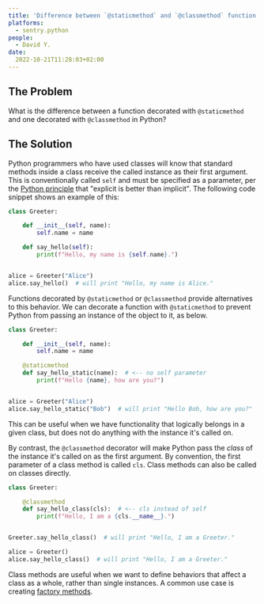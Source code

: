 ```yaml
---
title: 'Difference between `@staticmethod` and `@classmethod` function decorators in Python'
platforms: 
  - sentry.python
people: 
  - David Y.
date:
  2022-10-21T11:28:03+02:00
---
```


## The Problem

What is the difference between a function decorated with `@staticmethod` and one decorated with `@classmethod` in Python?

## The Solution

Python programmers who have used classes will know that standard methods inside a class receive the called instance as their first argument. This is conventionally called `self` and must be specified as a parameter, per the [Python principle](https://peps.python.org/pep-0020/) that "explicit is better than implicit". The following code snippet shows an example of this:

```python
class Greeter:

    def __init__(self, name):
        self.name = name

    def say_hello(self):
        print(f"Hello, my name is {self.name}.")


alice = Greeter("Alice")
alice.say_hello()  # will print "Hello, my name is Alice."
```

Functions decorated by `@staticmethod` or `@classmethod` provide alternatives to this behavior. We can decorate a function with `@staticmethod` to prevent Python from passing an instance of the object to it, as below.

```python
class Greeter:

    def __init__(self, name):
        self.name = name

    @staticmethod
    def say_hello_static(name):  # <-- no self parameter
        print(f"Hello {name}, how are you?")


alice = Greeter("Alice")
alice.say_hello_static("Bob")  # will print "Hello Bob, how are you?"
```

This can be useful when we have functionality that logically belongs in a given class, but does not do anything with the instance it's called on.

By contrast, the `@classmethod` decorator will make Python pass the *class* of the instance it's called on as the first argument. By convention, the first parameter of a class method is called `cls`. Class methods can also be called on classes directly.

```python
class Greeter:

    @classmethod
    def say_hello_class(cls):  # <-- cls instead of self
        print(f"Hello, I am a {cls.__name__}.")


Greeter.say_hello_class()  # will print "Hello, I am a Greeter."

alice = Greeter()
alice.say_hello_class()  # will print "Hello, I am a Greeter."
```

Class methods are useful when we want to define behaviors that affect a class as a whole, rather than single instances. A common use case is creating [factory methods](https://en.wikipedia.org/wiki/Factory_method_pattern).
